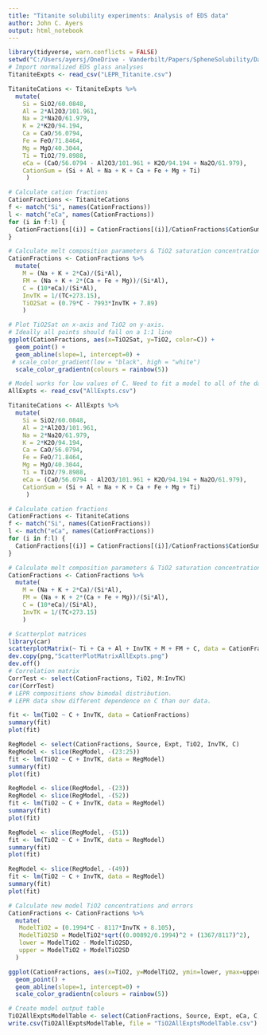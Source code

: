 ```yaml
---
title: "Titanite solubility experiments: Analysis of EDS data"
author: John C. Ayers
output: html_notebook
---
```


```r
library(tidyverse, warn.conflicts = FALSE)
setwd("C:/Users/ayersj/OneDrive - Vanderbilt/Papers/SpheneSolubility/DataAnalysis/TitaniteExpts")
# Import normalized EDS glass analyses
TitaniteExpts <- read_csv("LEPR_Titanite.csv")
```


```r
TitaniteCations <- TitaniteExpts %>%
  mutate(
    Si = SiO2/60.0848,
    Al = 2*Al2O3/101.961,
    Na = 2*Na2O/61.979,
    K = 2*K2O/94.194,
    Ca = CaO/56.0794,
    Fe = FeO/71.8464,
    Mg = MgO/40.3044,
    Ti = TiO2/79.8988,
    eCa = (CaO/56.0794 - Al2O3/101.961 + K2O/94.194 + Na2O/61.979),
    CationSum = (Si + Al + Na + K + Ca + Fe + Mg + Ti)
     )
```

```r
# Calculate cation fractions
CationFractions <- TitaniteCations
f <- match("Si", names(CationFractions))
l <- match("eCa", names(CationFractions))
for (i in f:l) {
  CationFractions[(i)] = CationFractions[(i)]/CationFractions$CationSum
}

```


```r
# Calculate melt composition parameters & TiO2 saturation concentration
CationFractions <- CationFractions %>%
  mutate(
    M = (Na + K + 2*Ca)/(Si*Al),
    FM = (Na + K + 2*(Ca + Fe + Mg))/(Si*Al),
    C = (10*eCa)/(Si*Al),
    InvTK = 1/(TC+273.15),
    TiO2Sat = (0.79*C - 7993*InvTK + 7.89)
    )
```


```r
# Plot TiO2Sat on x-axis and TiO2 on y-axis.
# Ideally all points should fall on a 1:1 line
ggplot(CationFractions, aes(x=TiO2Sat, y=TiO2, color=C)) +
  geom_point() +
  geom_abline(slope=1, intercept=0) +
 # scale_color_gradient(low = "black", high = "white")
  scale_color_gradientn(colours = rainbow(5))

```

```r
# Model works for low values of C. Need to fit a model to all of the data. Add LEPR data to our and fit a new model. 
AllExpts <- read_csv("AllExpts.csv")

```
```r
TitaniteCations <- AllExpts %>%
  mutate(
    Si = SiO2/60.0848,
    Al = 2*Al2O3/101.961,
    Na = 2*Na2O/61.979,
    K = 2*K2O/94.194,
    Ca = CaO/56.0794,
    Fe = FeO/71.8464,
    Mg = MgO/40.3044,
    Ti = TiO2/79.8988,
    eCa = (CaO/56.0794 - Al2O3/101.961 + K2O/94.194 + Na2O/61.979),
    CationSum = (Si + Al + Na + K + Ca + Fe + Mg + Ti)
     )
```

```r
# Calculate cation fractions
CationFractions <- TitaniteCations
f <- match("Si", names(CationFractions))
l <- match("eCa", names(CationFractions))
for (i in f:l) {
  CationFractions[(i)] = CationFractions[(i)]/CationFractions$CationSum
}

```

```r
# Calculate melt composition parameters & TiO2 saturation concentration
CationFractions <- CationFractions %>%
  mutate(
    M = (Na + K + 2*Ca)/(Si*Al),
    FM = (Na + K + 2*(Ca + Fe + Mg))/(Si*Al),
    C = (10*eCa)/(Si*Al),
    InvTK = 1/(TC+273.15)
    )
```

```r
# Scatterplot matrices
library(car)
scatterplotMatrix(~ Ti + Ca + Al + InvTK + M + FM + C, data = CationFractions, groups = CationFractions$Source, smooth = FALSE)
dev.copy(png,"ScatterPlotMatrixAllExpts.png")
dev.off()   
# Correlation matrix
CorrTest <- select(CationFractions, TiO2, M:InvTK)
cor(CorrTest)
# LEPR compositions show bimodal distribution. 
# LEPR data show different dependence on C than our data. 
```


```r
fit <- lm(TiO2 ~ C + InvTK, data = CationFractions)
summary(fit)
plot(fit)
```


```r
RegModel <- select(CationFractions, Source, Expt, TiO2, InvTK, C)
RegModel <- slice(RegModel, -(23:25))
fit <- lm(TiO2 ~ C + InvTK, data = RegModel)
summary(fit)
plot(fit)
```
```r
RegModel <- slice(RegModel, -(23))
RegModel <- slice(RegModel, -(52))
fit <- lm(TiO2 ~ C + InvTK, data = RegModel)
summary(fit)
plot(fit)
```
```r
RegModel <- slice(RegModel, -(51))
fit <- lm(TiO2 ~ C + InvTK, data = RegModel)
summary(fit)
plot(fit)
```


```r
RegModel <- slice(RegModel, -(49))
fit <- lm(TiO2 ~ C + InvTK, data = RegModel)
summary(fit)
plot(fit)
```


```r
# Calculate new model TiO2 concentrations and errors
CationFractions <- CationFractions %>%
  mutate(
   ModelTiO2 = (0.1994*C - 8117*InvTK + 8.105),
   ModelTiO2SD = ModelTiO2*sqrt((0.00892/0.1994)^2 + (1367/8117)^2),
   lower = ModelTiO2 - ModelTiO2SD,
   upper = ModelTiO2 + ModelTiO2SD
  )
```

```r
ggplot(CationFractions, aes(x=TiO2, y=ModelTiO2, ymin=lower, ymax=upper, color=C)) +
  geom_point() +
  geom_abline(slope=1, intercept=0) +
  scale_color_gradientn(colours = rainbow(5))
```


```r
# Create model output table
TiO2AllExptsModelTable <- select(CationFractions, Source, Expt, eCa, C, InvTK, TiO2, ModelTiO2, ModelTiO2SD)
write.csv(TiO2AllExptsModelTable, file = "TiO2AllExptsModelTable.csv")
```
